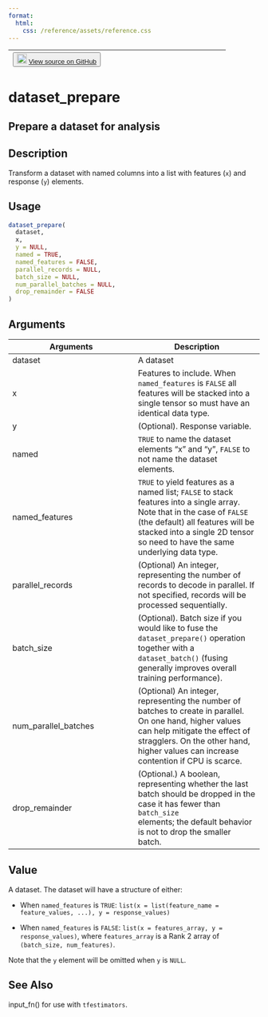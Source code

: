 ```yaml
---
format:
  html:
    css: /reference/assets/reference.css
---
```


| <button class="button"> ![](/reference/assets/GitHub-Mark-32px.png){width="20"} [View source on GitHub](https://github.com/rstudio/tfdatasets//blob/main/R/dataset_methods.R#L817) </button> |
|:------------------------------:|:--------------------------------------:|

# dataset_prepare

## Prepare a dataset for analysis

## Description
Transform a dataset with named columns into a list with features (`x`) and response (`y`) elements. 


## Usage
```r
dataset_prepare( 
  dataset, 
  x, 
  y = NULL, 
  named = TRUE, 
  named_features = FALSE, 
  parallel_records = NULL, 
  batch_size = NULL, 
  num_parallel_batches = NULL, 
  drop_remainder = FALSE 
) 
```

## Arguments
|Arguments|Description|
|---|---|
| dataset | A dataset |
| x | Features to include. When `named_features` is `FALSE` all features will be stacked into a single tensor so must have an identical data type. |
| y | (Optional). Response variable. |
| named | `TRUE` to name the dataset elements "x" and "y", `FALSE` to not name the dataset elements. |
| named_features | `TRUE` to yield features as a named list; `FALSE` to stack features into a single array. Note that in the case of `FALSE` (the default) all features will be stacked into a single 2D tensor so need to have the same underlying data type. |
| parallel_records | (Optional) An integer, representing the number of records to decode in parallel. If not specified, records will be processed sequentially. |
| batch_size | (Optional). Batch size if you would like to fuse the `dataset_prepare()` operation together with a `dataset_batch()` (fusing generally improves overall training performance). |
| num_parallel_batches | (Optional) An integer, representing the number of batches to create in parallel. On one hand, higher values can help mitigate the effect of stragglers. On the other hand, higher values can increase contention if CPU is scarce. |
| drop_remainder | (Optional.) A boolean, representing whether the last batch should be dropped in the case it has fewer than `batch_size`<br>elements; the default behavior is not to drop the smaller batch. |



## Value

A dataset. The dataset will have a structure of either: 

- When `named_features` is `TRUE`: `list(x = list(feature_name = feature_values, ...), y = response_values)`

- When `named_features` is `FALSE`: `list(x = features_array, y = response_values)`, where `features_array` is a Rank 2 array of `(batch_size, num_features)`. 

Note that the `y` element will be omitted when `y` is `NULL`. 



## See Also
input_fn() for use with `tfestimators`. 

